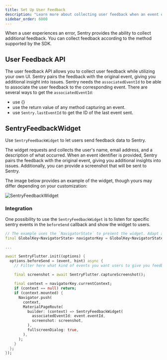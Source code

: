 ```yaml
---
title: Set Up User Feedback
description: "Learn more about collecting user feedback when an event occurs. Sentry pairs the feedback with the original event, giving you additional insight into issues."
sidebar_order: 6000
---
```


When a user experiences an error, Sentry provides the ability to collect additional feedback. You can collect feedback according to the method supported by the SDK.

## User Feedback API

The user feedback API allows you to collect user feedback while utilizing your own UI. Sentry pairs the feedback with the original event, giving you additional insight into issues. Sentry needs the `associatedEventId` to be able to associate the user feedback to the corresponding event. There are several ways to get the `associatedEventId`:

- use {<PlatformLink to="/configuration/options/#before-send"><PlatformIdentifier name="before-send" /></PlatformLink>}
- use the return value of any method capturing an event.
- use `Sentry.lastEventId` to get the ID of the last event sent.

<PlatformContent includePath="user-feedback/sdk-api-example/" />

## SentryFeedbackWidget

Use `SentryFeedbackWidget` to let users send feedback data to Sentry.

The widget requests and collects the user's name, email address, and a description of what occurred. When an event identifier is provided, Sentry pairs the feedback with the original event, giving you additional insights into issues. Additionally, you can provide a screenshot that will be sent to Sentry.

The image below provides an example of the widget, though yours may differ depending on your customization:

![SentryFeedbackWidget](./img/flutter_sentry_feedback_widget.png)

### Integration

One possibility to use the `SentryFeedbackWidget` is to listen for specific sentry events in the `beforeSend` callback and show the widget to users.

```dart
// The example uses the `NavigatorState` to present the widget. Adapt as needed to your navigation stack.
final GlobalKey<NavigatorState> navigatorKey = GlobalKey<NavigatorState>();

...

await SentryFlutter.init((options) {
  options.beforeSend = (event, hint) async {
    // Filter here what kind of events you want users to give you feedback.
    
    final screenshot = await SentryFlutter.captureScreenshot();

    final context = navigatorKey.currentContext;
    if (context == null) return;
    if (context.mounted) {
      Navigator.push(
        context,
        MaterialPageRoute(
          builder: (context) => SentryFeedbackWidget(
            associatedEventId: event.eventId,
            screenshot: screenshot,
          ),
          fullscreenDialog: true,
        ),
      );
    }
  };
});
```
